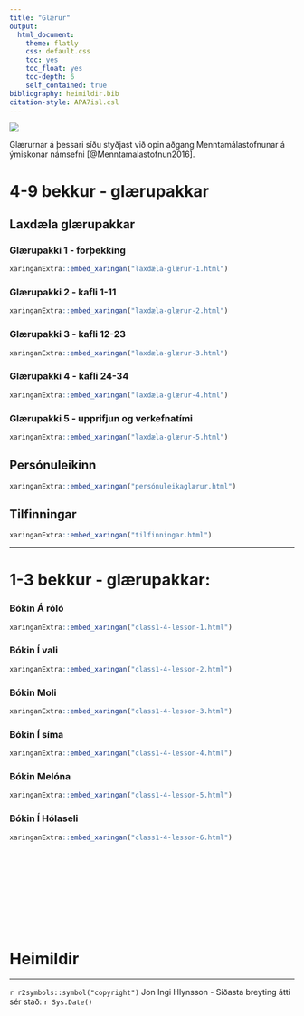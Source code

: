 ```yaml
---
title: "Glærur"
output:  
  html_document:
    theme: flatly
    css: default.css
    toc: yes
    toc_float: yes
    toc-depth: 6
    self_contained: true
bibliography: heimildir.bib
citation-style: APA7isl.csl
---
```


<!-- Global site tag (gtag.js) - Google Analytics -->
<script async src="https://www.googletagmanager.com/gtag/js?id=G-YREZ4RHVM6"></script>
<script>
  window.dataLayer = window.dataLayer || [];
  function gtag(){dataLayer.push(arguments);}
  gtag('js', new Date());

  gtag('config', 'G-YREZ4RHVM6');
</script>


![](images/Hlynsson/Banner.jpg)

Glærurnar á þessari síðu styðjast við opin aðgang Menntamálastofnunar á ýmiskonar námsefni [@Menntamalastofnun2016].

# 4-9 bekkur - glærupakkar


## Laxdæla glærupakkar


### Glærupakki 1 - forþekking

```r
xaringanExtra::embed_xaringan("laxdæla-glærur-1.html")
```


### Glærupakki 2 - kafli 1-11

```r
xaringanExtra::embed_xaringan("laxdæla-glærur-2.html")
```


### Glærupakki 3 - kafli 12-23

```r
xaringanExtra::embed_xaringan("laxdæla-glærur-3.html")
```

### Glærupakki 4 - kafli 24-34

```r
xaringanExtra::embed_xaringan("laxdæla-glærur-4.html")
```

### Glærupakki 5 - upprifjun og verkefnatími

```r
xaringanExtra::embed_xaringan("laxdæla-glærur-5.html")
```

## Persónuleikinn

```r
xaringanExtra::embed_xaringan("persónuleikaglærur.html")
```

## Tilfinningar

```r
xaringanExtra::embed_xaringan("tilfinningar.html")
```

<hr>

# 1-3 bekkur - glærupakkar:


### Bókin Á róló

```r
xaringanExtra::embed_xaringan("class1-4-lesson-1.html")
```


### Bókin Í vali

```r
xaringanExtra::embed_xaringan("class1-4-lesson-2.html")
```

### Bókin Moli

```r
xaringanExtra::embed_xaringan("class1-4-lesson-3.html")
```

### Bókin Í síma

```r
xaringanExtra::embed_xaringan("class1-4-lesson-4.html")
```

### Bókin Melóna

```r
xaringanExtra::embed_xaringan("class1-4-lesson-5.html")
```

### Bókin Í Hólaseli

```r
xaringanExtra::embed_xaringan("class1-4-lesson-6.html")
```


<br><br><br><br><br><br><br><br>

# Heimildir 
<div id="refs"></div>

<hr>
`r r2symbols::symbol("copyright")` Jon Ingi Hlynsson - Síðasta breyting átti sér stað: `r Sys.Date()`